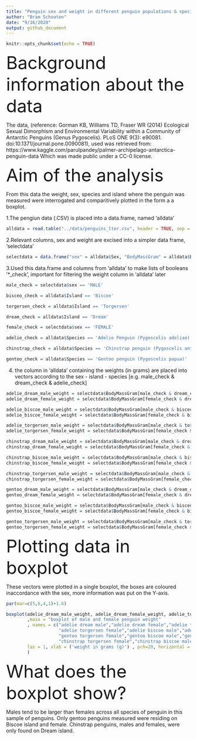 ```yaml
---
title: "Penguin sex and weight in different penguin populations & species (Palmer Archipelago - Anvers Island)"
author: "Bram Schouten"
date: "9/16/2020"
output: github_document
---
```


```r
knitr::opts_chunk$set(echo = TRUE)
```

<font size="12"> Background information about the data </font>

The data, (reference: Gorman KB, Williams TD, Fraser WR (2014) Ecological Sexual Dimorphism and Environmental Variability within a Community of Antarctic Penguins (Genus Pygoscelis). PLoS ONE 9(3): e90081. doi:10.1371/journal.pone.0090081), used was retrieved from: https://www.kaggle.com/parulpandey/palmer-archipelago-antarctica-penguin-data
Which was made public under a CC-0 license.

<font size="12"> Aim of the analysis </font>

From this data the weight, sex, species and island where the penguin was measured were interrogated and comparitively plotted in the form a a boxplot.

1.The pengiun data (.CSV) is placed into a data.frame, named 'alldata'
```r
alldata = read.table("../data/penguins_lter.csv", header = TRUE, sep = ",")
```

2.Relevant columns, sex and weight are excised into a simpler data frame, 'selectdata'
```r

selectdata = data.frame("sex" = alldata$Sex, "BodyMassGram" = alldata$Body.Mass..g.)
```

3.Used this data.frame and columns from 'alldata' to make lists of booleans '*_check', important for filtering the weight column in 'alldata' later
```r
male_check = selectdata$sex == 'MALE'

bisceo_check = alldata$Island == 'Biscoe'

torgersen_check = alldata$Island == 'Torgersen'

dream_check = alldata$Island == 'Dream'

female_check = selectdata$sex == 'FEMALE'

adelie_check = alldata$Species == 'Adelie Penguin (Pygoscelis adeliae)'

chinstrap_check = alldata$Species == 'Chinstrap penguin (Pygoscelis antarctica)'

gentoo_check = alldata$Species == 'Gentoo penguin (Pygoscelis papua)'
```

4. the column in 'alldata' containing the weights (in grams) are placed into vectors according to the sex - island - species [e.g. male_check & dream_check & adelie_check] 
```r
adelie_dream_male_weight = selectdata$BodyMassGram[male_check & dream_check & adelie_check]
adelie_dream_female_weight = selectdata$BodyMassGram[female_check & dream_check & adelie_check]

adelie_biscoe_male_weight = selectdata$BodyMassGram[male_check & bisceo_check & adelie_check]
adelie_biscoe_female_weight = selectdata$BodyMassGram[female_check & bisceo_check & adelie_check]

adelie_torgersen_male_weight = selectdata$BodyMassGram[male_check & torgersen_check & adelie_check]
adelie_torgersen_female_weight = selectdata$BodyMassGram[female_check & torgersen_check & adelie_check]

chinstrap_dream_male_weight = selectdata$BodyMassGram[male_check & dream_check & chinstrap_check]
chinstrap_dream_female_weight = selectdata$BodyMassGram[female_check & dream_check & chinstrap_check]

chinstrap_biscoe_male_weight = selectdata$BodyMassGram[male_check & bisceo_check & chinstrap_check]
chinstrap_biscoe_female_weight = selectdata$BodyMassGram[female_check & bisceo_check & chinstrap_check]

chinstrap_torgersen_male_weight = selectdata$BodyMassGram[male_check & torgersen_check & chinstrap_check]
chinstrap_torgersen_female_weight = selectdata$BodyMassGram[female_check & torgersen_check & chinstrap_check]

gentoo_dream_male_weight = selectdata$BodyMassGram[male_check & dream_check & gentoo_check]
gentoo_dream_female_weight = selectdata$BodyMassGram[female_check & dream_check & gentoo_check]

gentoo_biscoe_male_weight = selectdata$BodyMassGram[male_check & bisceo_check & gentoo_check]
gentoo_biscoe_female_weight = selectdata$BodyMassGram[female_check & bisceo_check & gentoo_check]

gentoo_torgersen_male_weight = selectdata$BodyMassGram[male_check & torgersen_check & gentoo_check]
gentoo_torgersen_female_weight = selectdata$BodyMassGram[female_check & torgersen_check & gentoo_check]
```

<font size="12"> Plotting data in boxplot </font>

These vectors were plotted in a single boxplot, the boxes are coloured inaccordance with the sex, more information was put on the Y-axis.
```r
par(mar=c(5,6,4,1)+1.6)

boxplot(adelie_dream_male_weight, adelie_dream_female_weight, adelie_torgersen_male_weight, adelie_torgersen_female_weight, adelie_biscoe_male_weight, adelie_biscoe_female_weight,gentoo_dream_male_weight, gentoo_dream_female_weight, gentoo_torgersen_male_weight, gentoo_torgersen_female_weight, gentoo_biscoe_male_weight, gentoo_biscoe_female_weight,chinstrap_dream_male_weight, chinstrap_dream_female_weight, chinstrap_torgersen_male_weight, chinstrap_torgersen_female_weight, chinstrap_biscoe_male_weight, chinstrap_biscoe_female_weight, col=c("blue","pink","blue","pink","blue","pink","blue","pink","blue","pink","blue","pink","blue","pink","blue","pink","blue","pink")
        ,main = "boxplot of male and female penguin weight"
        , names = c("adelie dream male","adelie dream female","adelie torgersen male",
                    "adelie torgersen female","adelie biscoe male","adelie biscoe female","gentoo dream male","gentoo dream female","gentoo torgersen male",
                    "gentoo torgersen female","gentoo biscoe male","gentoo biscoe female","chinstrap dream male","chinstrap dream female","chinstrap torgersen male",
                    "chinstrap torgersen female","chinstrap biscoe male","chinstrap biscoe female"),
        las = 1, xlab = ('weight in grams (g)') , pch=20, horizontal = 1, cex.axis=0.7
        )
```

<font size="12"> What does the boxplot show? </font>

Males tend to be larger than females across all species of penguin in this sample of penguins. Only gentoo penguins measured were residing on Biscoe island and female. Chinstrap penguins, males and females, were only found on Dream island.
